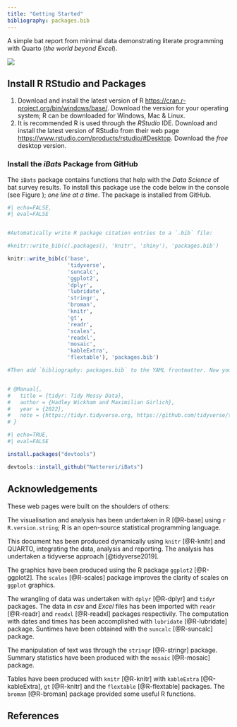 ```yaml
---
title: "Getting Started"
bibliography: packages.bib
---
```


A simple bat report from minimal data demonstrating literate programming with Quarto (_the world beyond Excel_).

![](Images/homesunrise2.png)


## Install R RStudio and Packages  

1. Download and install the latest version of R  <https://cran.r-project.org/bin/windows/base/>. Download the version for your operating system; R can be downloaded for Windows, Mac & Linux.    
2. It is recommended R is used through the _RStudio_ IDE. Download and install the latest version of RStudio from their web page <https://www.rstudio.com/products/rstudio/#Desktop>.  Download the _free_ desktop version.

### Install the _iBats_ Package from GitHub

The `iBats` package contains functions that help with the _Data Science_ of bat survey results. To install this package use the code below in the console (see Figure ); _one line at a time_. The package is installed from GitHub.   
```r
#| echo=FALSE,  
#| eval=FALSE


#Automatically write R package citation entries to a `.bib` file:

#knitr::write_bib(c(.packages(), 'knitr', 'shiny'), 'packages.bib')

knitr::write_bib(c('base',
                   'tidyverse',
                   'suncalc',
                   'ggplot2',
                   'dplyr',
                   'lubridate',
                   'stringr',
                   'broman',
                   'knitr',
                   'gt',
                   'readr',
                   'scales',
                   'readxl',
                   'mosaic',
                   'kableExtra',
                   'flextable'), 'packages.bib')

#Then add `bibliography: packages.bib` to the YAML frontmatter. Now you can cite packages. For example: the R language [@R-base] is awesome. We used the **knitr** package [@R-knitr; @knitr2015] in our analysis. We also build a Shiny app [@R-shiny].


# @Manual{,
#   title = {tidyr: Tidy Messy Data},
#   author = {Hadley Wickham and Maximilian Girlich},
#   year = {2022},
#   note = {https://tidyr.tidyverse.org, https://github.com/tidyverse/tidyr},
# }

```







```r
#| echo=TRUE, 
#| eval=FALSE

install.packages("devtools")

devtools::install_github("Nattereri/iBats")


```


## Acknowledgements

These web pages were built on the shoulders of others:


The visualisation and analysis has been undertaken in R [@R-base] using `r R.version.string`; R is an open-source statistical programming language.  

This document has been produced dynamically using `knitr` [@R-knitr] and QUARTO, integrating the data, analysis and reporting. The analysis has undertaken a tidyverse approach [@tidyverse2019].  

The graphics have been produced using the R package `ggplot2` [@R-ggplot2]. The `scales` [@R-scales] package improves the clarity of scales on `ggplot` graphics.

The wrangling of data was undertaken with `dplyr` [@R-dplyr] and `tidyr` packages. The data in _csv_ and _Excel_ files has been imported with `readr` [@R-readr] and `readxl` [@R-readxl] packages respectivily.  The computation with dates and times has been accomplished with `lubridate` [@R-lubridate] package. Suntimes have been obtained with the `suncalc` [@R-suncalc] package.  

The manipulation of text was through the `stringr` [@R-stringr] package.  Summary statistics have been produced with the `mosaic` [@R-mosaic] package. 

Tables have been produced with `knitr` [@R-knitr] with `kableExtra` [@R-kableExtra], `gt` [@R-knitr] and the `flextable` [@R-flextable] packages. The `broman` [@R-broman] package provided some useful R functions. 


## References